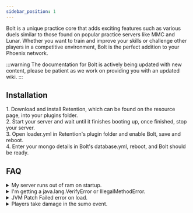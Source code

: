 ```yaml
---
sidebar_position: 1
---
```



Bolt is a unique practice core that adds exciting features such as various duels similar to those found on popular practice servers like MMC and Lunar. Whether you want to train and improve your skills or challenge other players in a competitive environment, Bolt is the perfect addition to your Phoenix network.

:::warning
The documentation for Bolt is actively being updated with new content, please be patient as we work on providing you with an updated wiki.
:::

## Installation

<Tabs queryString="type">
    <TabItem value="spigot" label="Spigot / Paper" default>
        1. Download and install Retention, which can be found on the resource page, into your plugins folder.<br/>
        2. Start your server and wait until it finishes booting up, once finished, stop your server.<br/>
        3. Open loader.yml in Retention's plugin folder and enable Bolt, save and reboot.<br/>
        4. Enter your mongo details in Bolt's database.yml, reboot, and Bolt should be ready.<br/>
    </TabItem>
</Tabs>

## FAQ

<details>
<summary>My server runs out of ram on startup.</summary>

It is recommended to allocate as much memory you can to the server
in accordance with the amount of chunks/arenas you have.

Alternatively, you can enable `WAIT-FOR-CHUNKS` in your `settings.yml` if you have `OPTIMIZED-MEMORY-ARENA-RESET` set to false,
which will load, cache then unload arena chunks to save on ram.
</details>

<details>
<summary>I'm getting a java.lang.VerifyError or IllegalMethodError.</summary>

Add the `-noverify` flag before `-jar` in your startup command.
</details>

<details>
<summary>JVM Patch Failed error on load.</summary>

These JVM args are required to allow reflection to work properly,
add these before `-jar` in your startup command:

```
--add-opens=java.base/jdk.internal.misc=ALL-UNNAMED
--add-opens=java.base/jdk.internal.reflect=ALL-UNNAMED
--add-opens=java.base/java.lang=ALL-UNNAMED
```
</details>

<details>
<summary>Players take damage in the sumo event.</summary>

Make sure you set the build height of the event above the arena.
</details>
